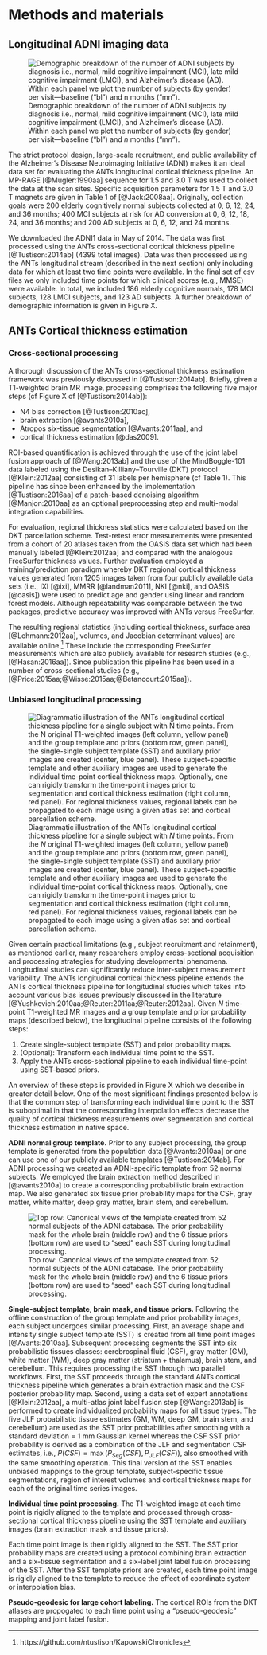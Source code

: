 
# Methods and materials

## Longitudinal ADNI imaging data

![Demographic breakdown of the number of ADNI subjects by diagnosis i.e., normal,
mild cognitive impairment (MCI), late mild cognitive impairment (LMCI),
and Alzheimer's disease (AD).  Within each panel we plot the number of subjects
(by gender) per visit---baseline ("bl") and $n$ months ("m$n$").](../Figures/demoPlot.png)

The strict protocol design, large-scale recruitment, and public availability of
the Alzheimer’s Disease Neuroimaging Initiative (ADNI) makes it
an ideal data set for evaluating the ANTs longitudinal cortical thickness pipeline.
An MP-RAGE [@Mugler:1990aa] sequence for 1.5 and 3.0 T was used to collect the data
at the scan sites.  Specific acquisition parameters for 1.5 T and 3.0 T magnets
are given in Table 1 of [@Jack:2008aa].  Originally, collection goals were
200 elderly cognitively normal subjects collected at 0, 6, 12, 24, and 36 months;
400 MCI subjects at risk for AD conversion at 0, 6, 12, 18, 24, and 36 months; and
200 AD subjects at 0, 6, 12, and 24 months.  

We downloaded the ADNI1 data in May of 2014.  The data was first processed using
the ANTs cross-sectional cortical thickness pipeline [@Tustison:2014ab]
(4399 total images).  Data was then processed using the ANTs longitudinal
stream (described in the next section) only including data for which at least two
time points were available.  In the final set of csv files we only included
time points for which clinical scores (e.g., MMSE) were available.  In total,
we included 186 elderly cognitive normals, 178 MCI subjects, 128 LMCI subjects,
and 123 AD subjects.  A further breakdown of demographic information is given
in Figure X.

## ANTs Cortical thickness estimation

### Cross-sectional processing

A thorough discussion of the ANTs cross-sectional thickness estimation framework
was previously discussed in [@Tustison:2014ab].  Briefly, given a T1-weighted brain MR image,
processing comprises the following five major steps (cf Figure X of [@Tustison:2014ab]):

* N4 bias correction [@Tustison:2010ac],
* brain extraction [@avants2010a],
* Atropos six-tissue segmentation [@Avants:2011aa], and
* cortical thickness estimation [@das2009].

ROI-based quantification is achieved through the use of the joint label fusion
approach of [@Wang:2013ab] and the use of the MindBoggle-101 data labeled using
the Desikan–Killiany–Tourville (DKT) protocol [@Klein:2012aa] consisting of 31
labels per hemisphere (cf Table 1).
This pipeline has since been enhanced by the implementation [@Tustison:2016aa] of a patch-based
denoising algorithm [@Manjon:2010aa] as an optional preprocessing step and multi-modal
integration capabilities.  

\input{dktRegions.tex}

For evaluation, regional thickness statistics were calculated based on the DKT
parcellation scheme.  Test-retest error measurements were presented
from a cohort of 20 atlases taken from the OASIS data set which had been manually
labeled [@Klein:2012aa] and compared with the
analogous FreeSurfer thickness values.    Further evaluation employed a training/prediction
paradigm whereby DKT regional cortical thickness values generated from 1205
images taken from four publicly available data sets (i.e., IXI [@ixi], MMRR [@landman2011],
NKI [@nki], and OASIS [@oasis]) were used to predict age and gender using linear and
random forest models.  Although repeatability was comparable between the two packages,
predictive accuracy was improved with ANTs versus FreeSurfer.

The resulting regional statistics (including cortical thickness, surface area [@Lehmann:2012aa],
volumes, and Jacobian determinant values) are available online.[^2]  These include the corresponding
FreeSurfer measurements which are also publicly available for research
studies (e.g., [@Hasan:2016aa]).
Since publication this pipeline has been used in a number of cross-sectional studies
(e.g., [@Price:2015aa;@Wisse:2015aa;@Betancourt:2015aa]).

[^2]: https://github.com/ntustison/KapowskiChronicles


<!--
A further extension is the potential inclusion of additional modalities
(e.g. T2-weighted).  
-->

### Unbiased longitudinal processing

![Diagrammatic illustration of the ANTs longitudinal cortical thickness pipeline
for a single subject with $N$ time points.  From the $N$ original T1-weighted
images (left column, yellow panel) and the group template and priors (bottom row,
green panel), the single-single subject template (SST) and auxiliary prior images
are created (center, blue panel).  These subject-specific template and other
auxiliary images are used to
generate the individual time-point cortical thickness maps.  Optionally, one can
rigidly transform the time-point images prior to segmentation and cortical thickness
estimation (right column, red panel).  For regional thickness values, regional labels
can be propagated to each image using a given atlas set and cortical parcellation scheme.](../Figures/longitudinalPipeline.png)

Given certain practical limitations (e.g., subject recruitment and retainment),
as mentioned earlier, many researchers employ cross-sectional acquisition and
processing strategies for studying developmental phenomena.  Longitudinal
studies can significantly reduce inter-subject measurement variability.
The ANTs longitudinal cortical thickness pipeline extends the ANTs cortical
thickness pipeline for longitudinal studies which takes into account various
bias issues previously discussed in the literature
[@Yushkevich:2010aa;@Reuter:2011aa;@Reuter:2012aa].
Given $N$ time-point T1-weighted MR images and a group template and prior
probability maps (described below), the longitudinal pipeline consists of the following steps:

1. Create single-subject template (SST) and prior probability maps.
2. (Optional):  Transform each individual time point to the SST.
3. Apply the ANTs cross-sectional pipeline to each individual time-point using
SST-based priors.

An overview of these steps is provided in Figure X which we describe
in greater detail below.  One of the most significant findings presented below
is that the common step of transforming each individual
time point to the SST is suboptimal in that the corresponding interpolation
effects decrease the quality of cortical thickness measurements over
segmentation and cortical thickness estimation in native space.  

__ADNI normal group template.__  Prior to any subject processing, the group
template is generated from the population data [@Avants:2010aa] or one can use one of our publicly
available templates [@Tustison:2014ab].  For ADNI processing we created an
ADNI-specific template from 52 normal subjects.  We employed the brain extraction
method described in [@avants2010a] to create a corresponding probabilistic brain
extraction map.  We also generated six tissue prior probability
maps for the CSF, gray matter, white matter, deep gray matter, brain stem, and
cerebellum.  

![Top row:  Canonical views of the template created from 52 normal subjects
of the ADNI database.  The prior probability mask for the whole brain (middle row)
and the 6 tissue priors (bottom row) are used to "seed" each SST during longitudinal
processing.](../Figures/adniTemplate2.png)

__Single-subject template, brain mask, and tissue priors.__
Following the offline construction of the group template and prior probability images,
each subject undergoes similar processing.  First, an average shape and intensity single
subject template (SST) is created from all time point images [@Avants:2010aa].
Subsequent processing segments
the SST into six probabilistic tissues classes:   cerebrospinal
fluid (CSF), gray matter (GM), white matter (WM), deep gray matter (striatum + thalamus),
brain stem, and cerebellum.  This requires processing the SST through two parallel workflows.  First,
the SST proceeds through the standard ANTs cortical thickness pipeline which generates
a brain extraction mask and the CSF posterior probability map.  Second, using
a data set of expert annotations [@Klein:2012aa], a multi-atlas joint label
fusion step [@Wang:2013ab] is performed to create individualized probability
maps for all tissue types.  The five JLF probabilistic tissue
estimates (GM, WM, deep GM, brain stem, and cerebellum)
are used as the SST prior probabilities after smoothing with a standard
deviation = 1 mm Gaussian kernel whereas the CSF SST prior probability
is derived as a combination of the JLF and segmentation CSF estimates, i.e.,
$P(CSF) = \max\left( P_{Seg}(CSF), P_{JLF}(CSF) \right)$, also smoothed
with the same smoothing operation.  This final version of the SST enables
unbiased mappings to the group template, subject-specific tissue segmentations, region of interest volumes and
cortical thickness maps for each of the original time series images.

__Individual time point processing.__
The T1-weighted image at each
time point is rigidly aligned to the template and processed through cross-sectional cortical
thickness pipeline using the SST template and auxiliary images (brain extraction mask and
tissue priors).  

  Each
time point image is then rigidly aligned to the SST.  The SST prior probability maps are
created using a protocol combining brain extraction and a six-tissue segmentation and
a six-label joint label fusion processing of the SST.  After the SST template priors are
created, each time point image is rigidly aligned to the template to reduce the
effect of coordinate system or interpolation bias.

__Pseudo-geodesic for large cohort labeling.__  The cortical ROIs
from the DKT atlases are propogated to each time point using a "pseudo-geodesic" mapping
and joint label fusion.
